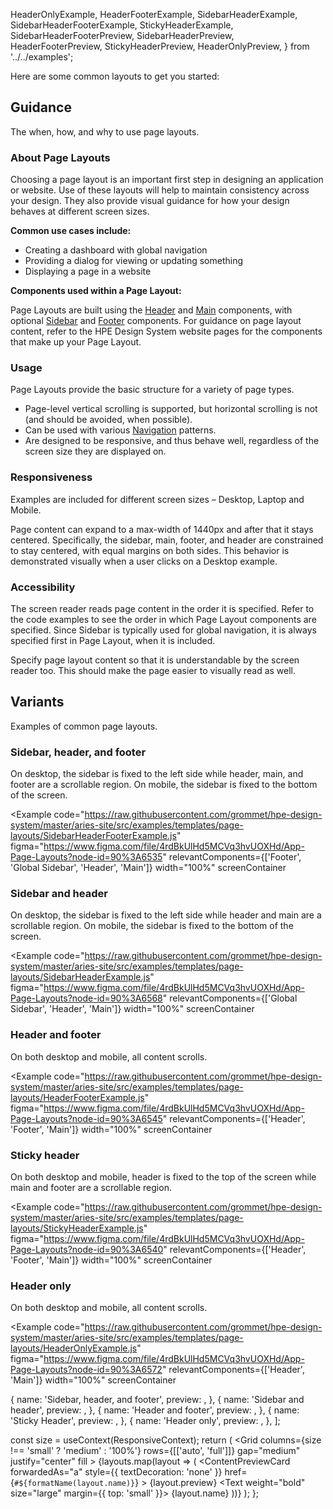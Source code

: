   HeaderOnlyExample,
  HeaderFooterExample,
  SidebarHeaderExample,
  SidebarHeaderFooterExample,
  StickyHeaderExample,
  SidebarHeaderFooterPreview,
  SidebarHeaderPreview,
  HeaderFooterPreview,
  StickyHeaderPreview,
  HeaderOnlyPreview,
} from '../../examples';

Here are some common layouts to get you started:

<LayoutPreviewGrid />

## Guidance

The when, how, and why to use page layouts.

### About Page Layouts

Choosing a page layout is an important first step in designing an application or website. Use of these layouts will help to maintain consistency across your design. They also provide visual guidance for how your design behaves at different screen sizes.

**Common use cases include:**

- Creating a dashboard with global navigation
- Providing a dialog for viewing or updating something
- Displaying a page in a website

**Components used within a Page Layout:**

Page Layouts are built using the [Header](/components/header) and [Main](/components/main) components, with optional [Sidebar](/extend/global-sidebar) and [Footer](/components/footer) components. For guidance on page layout content, refer to the HPE Design System website pages for the components that make up your Page Layout.

### Usage

Page Layouts provide the basic structure for a variety of page types.

- Page-level vertical scrolling is supported, but horizontal scrolling is not (and should be avoided, when possible).
- Can be used with various [Navigation](/templates/navigation) patterns.
- Are designed to be responsive, and thus behave well, regardless of the screen size they are displayed on.

### Responsiveness

Examples are included for different screen sizes – Desktop, Laptop and Mobile.

Page content can expand to a max-width of 1440px and after that it stays centered. Specifically, the sidebar, main, footer, and header are constrained to stay centered, with equal margins on both sides. This behavior is demonstrated visually when a user clicks on a Desktop example.

### Accessibility

The screen reader reads page content in the order it is specified. Refer to the code examples to see the order in which Page Layout components are specified. Since Sidebar is typically used for global navigation, it is always specified first in Page Layout, when it is included.

Specify page layout content so that it is understandable by the screen reader too. This should make the page easier to visually read as well.

## Variants

Examples of common page layouts.

### Sidebar, header, and footer

On desktop, the sidebar is fixed to the left side while header, main, and footer are a scrollable region. On mobile, the sidebar is fixed to the bottom of the screen.

<Example
  code="https://raw.githubusercontent.com/grommet/hpe-design-system/master/aries-site/src/examples/templates/page-layouts/SidebarHeaderFooterExample.js"
  figma="https://www.figma.com/file/4rdBkUlHd5MCVq3hvUOXHd/App-Page-Layouts?node-id=90%3A6535"
  relevantComponents={['Footer', 'Global Sidebar', 'Header', 'Main']}
  width="100%"
  screenContainer
>
  <SidebarHeaderFooterExample />
</Example>

### Sidebar and header

On desktop, the sidebar is fixed to the left side while header and main are a scrollable region. On mobile, the sidebar is fixed to the bottom of the screen.

<Example
  code="https://raw.githubusercontent.com/grommet/hpe-design-system/master/aries-site/src/examples/templates/page-layouts/SidebarHeaderExample.js"
  figma="https://www.figma.com/file/4rdBkUlHd5MCVq3hvUOXHd/App-Page-Layouts?node-id=90%3A6568"
  relevantComponents={['Global Sidebar', 'Header', 'Main']}
  width="100%"
  screenContainer
>
  <SidebarHeaderExample />
</Example>

### Header and footer

On both desktop and mobile, all content scrolls.

<Example
  code="https://raw.githubusercontent.com/grommet/hpe-design-system/master/aries-site/src/examples/templates/page-layouts/HeaderFooterExample.js"
  figma="https://www.figma.com/file/4rdBkUlHd5MCVq3hvUOXHd/App-Page-Layouts?node-id=90%3A6545"
  relevantComponents={['Header', 'Footer', 'Main']}
  width="100%"
  screenContainer
>
  <HeaderFooterExample />
</Example>

### Sticky header

On both desktop and mobile, header is fixed to the top of the screen while main and footer are a scrollable region.

<Example
  code="https://raw.githubusercontent.com/grommet/hpe-design-system/master/aries-site/src/examples/templates/page-layouts/StickyHeaderExample.js"
  figma="https://www.figma.com/file/4rdBkUlHd5MCVq3hvUOXHd/App-Page-Layouts?node-id=90%3A6540"
  relevantComponents={['Header', 'Footer', 'Main']}
  width="100%"
  screenContainer
>
  <StickyHeaderExample />
</Example>

### Header only

On both desktop and mobile, all content scrolls.

<Example
  code="https://raw.githubusercontent.com/grommet/hpe-design-system/master/aries-site/src/examples/templates/page-layouts/HeaderOnlyExample.js"
  figma="https://www.figma.com/file/4rdBkUlHd5MCVq3hvUOXHd/App-Page-Layouts?node-id=90%3A6572"
  relevantComponents={['Header', 'Main']}
  width="100%"
  screenContainer
>
  <HeaderOnlyExample />
</Example>

  {
    name: 'Sidebar, header, and footer',
    preview: <SidebarHeaderFooterPreview />,
  },
  {
    name: 'Sidebar and header',
    preview: <SidebarHeaderPreview />,
  },
  {
    name: 'Header and footer',
    preview: <HeaderFooterPreview />,
  },
  {
    name: 'Sticky Header',
    preview: <StickyHeaderPreview />,
  },
  {
    name: 'Header only',
    preview: <HeaderOnlyPreview />,
  },
];

  const size = useContext(ResponsiveContext);
  return (
    <Grid
      columns={size !== 'small' ? 'medium' : '100%'}
      rows={[['auto', 'full']]}
      gap="medium"
      justify="center"
      fill
    >
      {layouts.map(layout => (
        <ContentPreviewCard
          forwardedAs="a"
          style={{ textDecoration: 'none' }}
          href={`#${formatName(layout.name)}`}
        >
          <Box height="small" width="100%" round="xsmall">
            {layout.preview}
          </Box>
          <Text weight="bold" size="large" margin={{ top: 'small' }}>
            {layout.name}
          </Text>
        </ContentPreviewCard>
      ))}
    </Grid>
  );
};
